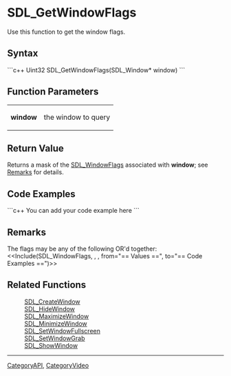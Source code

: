 <!-- pragma section-numbers off -->
<!-- pragma disable-camelcase -->

= SDL_GetWindowFlags =
Use this function to get the window flags.


== Syntax ==
```c++
Uint32 SDL_GetWindowFlags(SDL_Window* window)
```

== Function Parameters ==
{|
|'''window'''
|the window to query
|}

== Return Value ==
Returns a mask of the [[SDL_WindowFlags]] associated with '''window'''; see [[#Remarks|Remarks]] for details.

== Code Examples ==
```c++
You can add your code example here
```

== Remarks ==
The flags may be any of the following OR'd together:
<<Include(SDL_WindowFlags, , , from="== Values ==", to="== Code Examples ==")>>

== Related Functions ==
:[[SDL_CreateWindow]]
:[[SDL_HideWindow]]
:[[SDL_MaximizeWindow]]
:[[SDL_MinimizeWindow]]
:[[SDL_SetWindowFullscreen]]
:[[SDL_SetWindowGrab]]
:[[SDL_ShowWindow]]

----
[[CategoryAPI]], [[CategoryVideo]]
